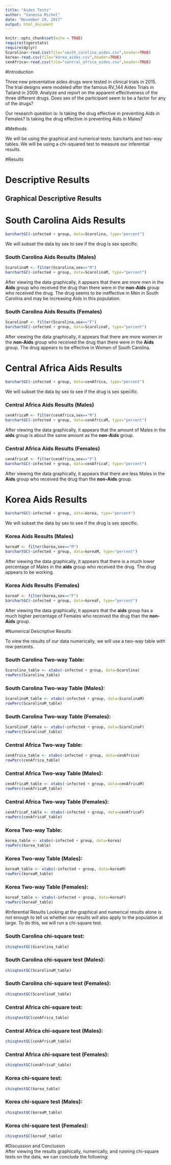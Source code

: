 ---
title: "Aides Tests"
author: "Vanessa Michel"
date: "November 29, 2017"
output: html_document
---

```{r setup, include=FALSE}
knitr::opts_chunk$set(echo = TRUE)
require(tigerstats)
require(dplyr)
Scarolina<-read.csv(file="south_carolina_aides.csv",header=TRUE)
korea<-read.csv(file="korea_aides.csv",header=TRUE)
cenAfrica<-read.csv(file="central_africa_aides.csv",header=TRUE)
```

#Introduction

Three new preventative aides drugs were tested in clinical trials in 2015. The trial designs were modeled after the famous RV_144 Aides Trials in Tailand in 2009.  Analyze and report on the apparent effectiveness of the three different drugs. Does sex of the participant seem to be a factor for any of the drugs?

Our research question is:
Is taking the drug effective in preventing Aids in Females?
Is taking the drug effective in preventing Aids in Males?

#Methods

We will be using the graphical and numerical tests: barcharts and two-way tables. We will be using a chi-squared test to measure our inferential results.

#Results  

# Descriptive Results  

## Graphical Descriptive Results  

# South Carolina Aids Results  

```{r}
barchartGC(~infected + group, data=Scarolina, type="percent")
```

 We will subset the data by sex to see if the drug is sex specific.

### South Carolina Aids Results (Males)  
```{r}
ScarolinaM <- filter(Scarolina,sex=="M")
barchartGC(~infected + group, data=ScarolinaM, type="percent")
```

After viewing the data graphically, it appears that there are more men in the **Aids** group who received the drug than there were in the **non-Aids** group who received the drug. The drug seems to be ineffective in Men in South Carolina and may be increasing Aids in this population. 

### South Carolina Aids Results (Females)   
```{r}
ScarolinaF <- filter(Scarolina,sex=="F")
barchartGC(~infected + group, data=ScarolinaF, type="percent")
```

After viewing the data graphically, it appears that there are more women in the **non-Aids** group who received the drug than there were in the **Aids** group. The drug appears to be effective in Women of South Carolina.  


# Central Africa Aids Results  
```{r}
barchartGC(~infected + group, data=cenAfrica, type="percent")
```


We will subset the data by sex to see if the drug is sex specific.  

### Central Africa Aids Results (Males)  
```{r}
cenAfricaM <- filter(cenAfrica,sex=="M")
barchartGC(~infected + group, data=cenAfricaM, type="percent")
```

After viewing the data graphically, it appears that the amount of Males in the **aids** group is about the same amount as the **non-Aids** group. 

### Central Africa Aids Results (Females)  
```{r}
cenAfricaF <- filter(cenAfrica,sex=="F")
barchartGC(~infected + group, data=cenAfricaF, type="percent")
```

After viewing the data graphically, it appears that there are less Males in the **Aids** group who received the drug than the **non-Aids** group. 

# Korea Aids Results  
```{r}
barchartGC(~infected + group, data=korea, type="percent")
```


We will subset the data by sex to see if the drug is sex specific. 

### Korea Aids Results (Males)  
```{r}
koreaM <- filter(korea,sex=="M")
barchartGC(~infected + group, data=koreaM, type="percent")
```

After viewing the data graphically, it appears that there is a much lower percentage of Males in the **aids** group who received the drug. The drug appears to be working. 

### Korea Aids Results (Females)  
```{r}
koreaF <- filter(korea,sex=="F")
barchartGC(~infected + group, data=koreaF, type="percent")
```

After viewing the data graphically, it appears that the **aids** group has a much higher percentage of Females who received the drug than the **non-Aids** group. 

#Numerical Descriptive Results

To view the results of our data numerically, we will use a two-way table with row percents.


### **South Carolina Two-way Table:**  

```{r}
Scarolina_table <- xtabs(~infected + group, data=Scarolina)
rowPerc(Scarolina_table)
```

### **South Carolina Two-way Table (Males):**  

```{r}
ScarolinaM_table <- xtabs(~infected + group, data=ScarolinaM)
rowPerc(ScarolinaM_table)
```

### **South Carolina Two-way Table (Females):**  
```{r}
ScarolinaF_table <- xtabs(~infected + group, data=ScarolinaF)
rowPerc(ScarolinaF_table)
```

### **Central Africa Two-way Table:**  

```{r}
cenAfrica_table <- xtabs(~infected + group, data=cenAfrica)
rowPerc(cenAfrica_table)
```


### **Central Africa Two-way Table (Males):** 

```{r}
cenAfricaM_table <- xtabs(~infected + group, data=cenAfricaM)
rowPerc(cenAfricaM_table)
```


### **Central Africa Two-way Table (Females):**  

```{r}
cenAfricaF_table <- xtabs(~infected + group, data=cenAfricaF)
rowPerc(cenAfricaF_table)
```


### **Korea Two-way Table:**  

```{r}
korea_table <- xtabs(~infected + group, data=korea)
rowPerc(korea_table)
```


### **Korea Two-way Table (Males):**  

```{r}
koreaM_table <- xtabs(~infected + group, data=koreaM)
rowPerc(koreaM_table)
```


### **Korea Two-way Table (Females):** 

```{r}
koreaF_table <- xtabs(~infected + group, data=koreaF)
rowPerc(koreaF_table)
```

#Inferential Results
Looking at the graphical and numerical results alone is not enough to tell us whether our results will also apply to the population at large. To do this, we will run a chi-square test.

### **South Carolina chi-square test:** 
```{r}
chisqtestGC(Scarolina_table)
```

### **South Carolina chi-square test (Males):**  

```{r}
chisqtestGC(ScarolinaM_table)
```

### **South Carolina chi-square test (Females):** 

```{r}
chisqtestGC(ScarolinaF_table)
```

### **Central Africa chi-square test:** 

```{r}
chisqtestGC(cenAfrica_table)
```

### **Central Africa chi-square test (Males):** 

```{r}
chisqtestGC(cenAfricaM_table)
```

### **Central Africa chi-square test (Females):** 

```{r}
chisqtestGC(cenAfricaF_table)
```

### **Korea chi-square test:** 

```{r}
chisqtestGC(korea_table)
```

### **Korea chi-square test (Males):** 

```{r}
chisqtestGC(koreaM_table)
```

### **Korea chi-square test (Females):** 

```{r}
chisqtestGC(koreaF_table)
```

#Discussion and Conclusion  
After viewing the results graphically, numerically, and running chi-square tests on the data, we can conclude the following: